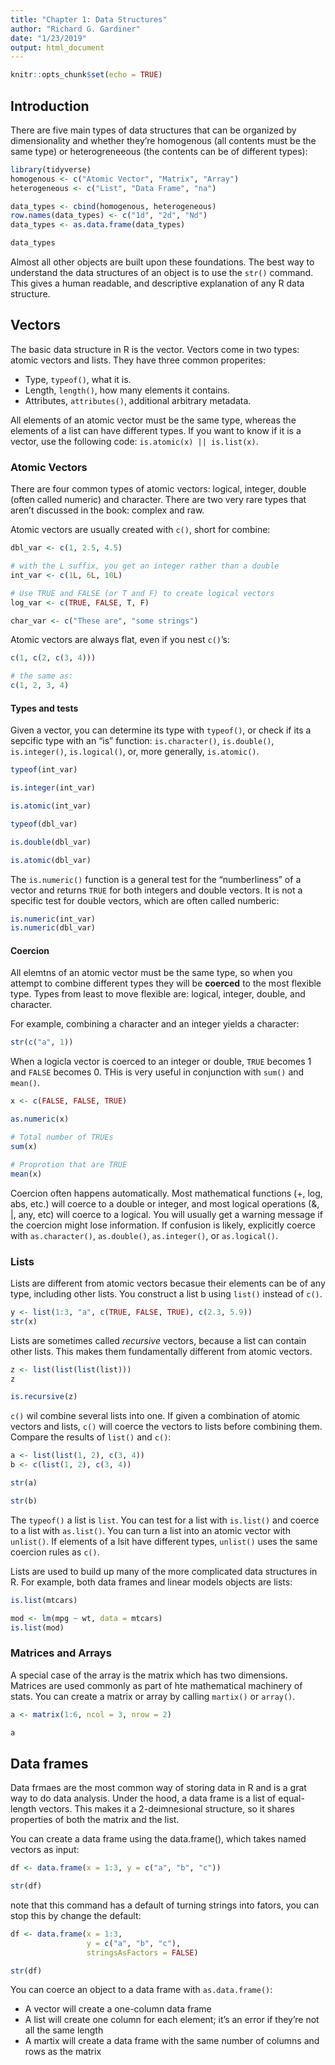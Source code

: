 ```yaml
---
title: "Chapter 1: Data Structures"
author: "Richard G. Gardiner"
date: "1/23/2019"
output: html_document
---
```


```r
knitr::opts_chunk$set(echo = TRUE)
```

## Introduction

There are five main types of data structures that can be organized by dimensionality and whether they're homogenous (all contents must be the same type) or heterogreneeous (the contents can be of different types):

```r
library(tidyverse)
homogenous <- c("Atomic Vector", "Matrix", "Array")
heterogeneous <- c("List", "Data Frame", "na")

data_types <- cbind(homogenous, heterogeneous) 
row.names(data_types) <- c("1d", "2d", "Nd")
data_types <- as.data.frame(data_types)

data_types
```

Almost all other objects are built upon these foundations.  The best way to understand the data structures of an object is to use the `str()` command.  This gives a human readable, and descriptive explanation of any R data structure.


## Vectors

The basic data structure in R is the vector. Vectors come in two types: atomic vectors and lists.  They have three common properites:

- Type, `typeof()`, what it is.
- Length, `length()`, how many elements it contains.
- Attributes, `attributes()`, additional arbitrary metadata.

All elements of an atomic vector must be the same type, whereas the elements of a list can have different types.  If you want to know if it is a vector, use the following code: `is.atomic(x) || is.list(x)`.


### Atomic Vectors

There are four common types of atomic vectors: logical, integer, double (often called numeric) and character.  There are two very rare types that aren't discussed in the book: complex and raw.

Atomic vectors are usually created with `c()`, short for combine:

```r
dbl_var <- c(1, 2.5, 4.5)

# with the L suffix, you get an integer rather than a double
int_var <- c(1L, 6L, 10L)

# Use TRUE and FALSE (or T and F) to create logical vectors
log_var <- c(TRUE, FALSE, T, F)

char_var <- c("These are", "some strings")
```

Atomic vectors are always flat, even if you nest `c()`'s:

```r
c(1, c(2, c(3, 4)))

# the same as:
c(1, 2, 3, 4)
```


#### Types  and tests

Given a vector, you can determine its type with `typeof()`, or check if its a sepcific type with an "is" function: `is.character()`, `is.double()`, `is.integer()`, `is.logical()`, or, more generally, `is.atomic()`.

```r
typeof(int_var)

is.integer(int_var)

is.atomic(int_var)

typeof(dbl_var)

is.double(dbl_var)

is.atomic(dbl_var)
```

The `is.numeric()` function is a general test for the "numberliness" of a vector and returns `TRUE` for both integers and double vectors.  It is not a specific test for double vectors, which are often called numberic:

```r
is.numeric(int_var)
is.numeric(dbl_var)
```

#### Coercion

All elemtns of an atomic vector must be the same type, so when you attempt to combine different types they will be **coerced** to the most flexible type.  Types from least to move flexible are: logical, integer, double, and character.

For example, combining a character and an integer yields a character:

```r
str(c("a", 1))
```

When a logicla vector is coerced to an integer or double, `TRUE` becomes 1 and `FALSE` becomes 0.  THis is very useful in conjunction with `sum()` and `mean()`.

```r
x <- c(FALSE, FALSE, TRUE)

as.numeric(x)

# Total number of TRUEs
sum(x)

# Proprotion that are TRUE
mean(x)
```

Coercion often happens automatically. Most mathematical functions (+, log, abs, etc.) will coerce to a double or integer, and most logical operations (&, |, any, etc) will coerce to a logical. You will usually get a warning message if the coercion might lose information. If confusion is likely, explicitly coerce with `as.character()`, `as.double()`, `as.integer()`, or `as.logical()`.

### Lists

Lists are different from atomic vectors becasue their elements can be of any type, including other lists.  You construct a list b using `list()` instead of `c()`.

```r
y <- list(1:3, "a", c(TRUE, FALSE, TRUE), c(2.3, 5.9))
str(x)
```

Lists are sometimes called *recursive* vectors, because a list can contain other lists.  This makes them fundamentally different from atomic vectors.

```r
z <- list(list(list(list)))
z

is.recursive(z)
```

`c()` wil combine several lists into one.  If given a combination of atomic vectors and lists, `c()` will coerce the vectors to lists before combining them.  Compare the results of `list()` and `c()`:

```r
a <- list(list(1, 2), c(3, 4))
b <- c(list(1, 2), c(3, 4))
```

```r
str(a)
```

```r
str(b)
```

The `typeof()` a list is `list`.  You can test for a list with `is.list()` and coerce to a list with `as.list()`.  You can turn a list into an atomic vector with `unlist()`.  If elements of a lsit have different types, `unlist()` uses the same coercion rules as `c()`.  

Lists are used to build up many of the more complicated data structures in R.  For example, both data frames and linear models objects are lists:

```r
is.list(mtcars)
```

```r
mod <- lm(mpg ~ wt, data = mtcars)
is.list(mod)
```



### Matrices and Arrays

A special case of the array is the matrix which has two dimensions.  Matrices are used commonly as part of hte mathematical machinery of stats.  You can create a matrix or array by calling `martix()` or `array()`.  

```r
a <- matrix(1:6, ncol = 3, nrow = 2)

a
```


## Data frames

Data frmaes are the most common way of storing data in R and is a grat way to do data analysis. Under the hood, a data frame is a list of equal-length vectors.  This makes it a 2-deimnesional structure, so it shares properties of both the matrix and the list.  


You can create a data frame using the data.frame(), which takes named vectors as input:
```r
df <- data.frame(x = 1:3, y = c("a", "b", "c"))

str(df)
```

note that this command has a default of turning strings into fators, you can stop this by change the default:

```r
df <- data.frame(x = 1:3, 
                 y = c("a", "b", "c"),
                 stringsAsFactors = FALSE)

str(df)
```


You can coerce an object to a data frame with `as.data.frame()`:

- A vector will create a one-column data frame
- A list will create one column for each element; it's an error if they're not all the same length
- A martix will create a data frame with the same number of columns and rows as the matrix




